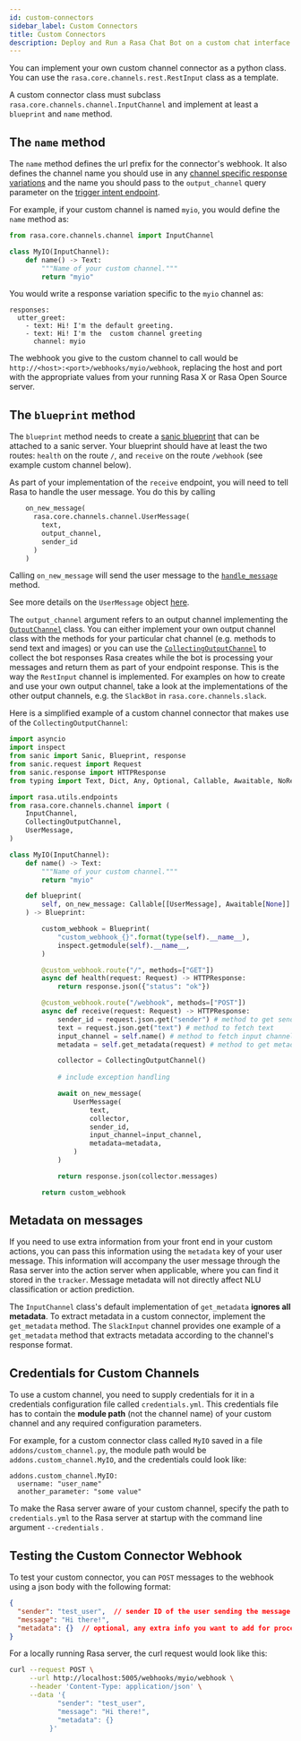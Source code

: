 ```yaml
---
id: custom-connectors
sidebar_label: Custom Connectors
title: Custom Connectors
description: Deploy and Run a Rasa Chat Bot on a custom chat interface
---
```



You can implement your own custom channel connector as a python class. You can
use the `rasa.core.channels.rest.RestInput` class as a template. 

A custom connector class must subclass `rasa.core.channels.channel.InputChannel`
and implement at least a `blueprint` and `name` method. 


## The `name` method

The `name` method defines the url prefix for the connector's webhook. It also defines the channel name you should use 
in any [channel specific response variations](../responses.mdx#channel-specific-response-variations) and the name you
should pass to the `output_channel` query parameter on the [trigger intent endpoint](https://www.rasa.com/docs/rasa/pages/http-api#operation/triggerConversationIntent).

For example, if your custom channel is named `myio`, you would define the `name` method as:

```python title=custom_channel.py
from rasa.core.channels.channel import InputChannel

class MyIO(InputChannel):
    def name() -> Text:
        """Name of your custom channel."""
        return "myio"
```

You would write a response variation specific to the `myio` channel  as:

```yaml-rasa title="domain.yml"
responses:
  utter_greet:
    - text: Hi! I'm the default greeting.
    - text: Hi! I'm the  custom channel greeting
      channel: myio
```

The webhook you give to the custom channel to call would be
`http://<host>:<port>/webhooks/myio/webhook`, replacing 
the host and port with the appropriate values from your running Rasa X or Rasa Open Source server.


## The `blueprint` method

The `blueprint` method
needs to create a [sanic blueprint](https://sanic.readthedocs.io/en/v20.3.0/sanic/blueprints.html#blueprints)
that can be attached to a sanic server. 
Your blueprint should have at least the two routes: `health` on the route `/`,
and `receive` on the route `/webhook` (see example custom channel below).

As part of your implementation of the `receive` endpoint, you will need to tell
Rasa to handle the user message. You do this by calling 

```python
    on_new_message(
      rasa.core.channels.channel.UserMessage(
        text,
        output_channel,
        sender_id
      )
    )
```

Calling `on_new_message` will send the user message to the [`handle_message`](https://github.com/RasaHQ/rasa/blob/c922253fe890bb4903329d4ade764e0711d384ec/rasa/core/agent.py#L511_) method.

See more details on the `UserMessage` object [here](https://www.rasa.com/docs/rasa/reference/rasa/core/channels/channel#usermessage-objects).

The `output_channel` argument refers to an output channel implementing the 
[`OutputChannel`](https://www.rasa.com/docs/rasa/reference/rasa/core/channels/channel#outputchannel-objects) class. You can
either implement your own output channel class with the methods for your particular chat channel
(e.g. methods to send text and images) or you can use the
[`CollectingOutputChannel`](https://www.rasa.com/docs/rasa/reference/rasa/core/channels/channel#collectingoutputchannel-objects) 
to collect the bot responses Rasa creates while the bot is processing your messages and return
them as part of your endpoint response. This is the way the `RestInput`
channel is implemented. For examples on how to create and use your own output
channel, take a look at the implementations of the other
output channels, e.g. the `SlackBot` in `rasa.core.channels.slack`.

Here is a simplified example of a custom channel connector that makes use of the `CollectingOutputChannel`:

```python title="custom_channel.py"
import asyncio
import inspect
from sanic import Sanic, Blueprint, response
from sanic.request import Request
from sanic.response import HTTPResponse
from typing import Text, Dict, Any, Optional, Callable, Awaitable, NoReturn

import rasa.utils.endpoints
from rasa.core.channels.channel import (
    InputChannel,
    CollectingOutputChannel,
    UserMessage,
)

class MyIO(InputChannel):
    def name() -> Text:
        """Name of your custom channel."""
        return "myio"

    def blueprint(
        self, on_new_message: Callable[[UserMessage], Awaitable[None]]
    ) -> Blueprint:

        custom_webhook = Blueprint(
            "custom_webhook_{}".format(type(self).__name__),
            inspect.getmodule(self).__name__,
        )

        @custom_webhook.route("/", methods=["GET"])
        async def health(request: Request) -> HTTPResponse:
            return response.json({"status": "ok"})

        @custom_webhook.route("/webhook", methods=["POST"])
        async def receive(request: Request) -> HTTPResponse:
            sender_id = request.json.get("sender") # method to get sender_id 
            text = request.json.get("text") # method to fetch text
            input_channel = self.name() # method to fetch input channel
            metadata = self.get_metadata(request) # method to get metadata

            collector = CollectingOutputChannel()
            
            # include exception handling

            await on_new_message(
                UserMessage(
                    text,
                    collector,
                    sender_id,
                    input_channel=input_channel,
                    metadata=metadata,
                )
            )

            return response.json(collector.messages)

        return custom_webhook
```

## Metadata on messages

If you need to use extra information from your front end in your custom
actions, you can pass this information using the `metadata` key of your user
message. This information will accompany the user message through the Rasa
server into the action server when applicable, where you can find it stored in
the `tracker`. Message metadata will not directly affect NLU classification
or action prediction. 

The `InputChannel` class's default implementation of `get_metadata` **ignores all metadata**.
To extract metadata in a custom connector, implement the `get_metadata` method.
The `SlackInput` channel provides one example of a `get_metadata` method that extracts metadata according to the channel's response format.

## Credentials for Custom Channels

To use a custom channel, you need to supply credentials for it in a credentials configuration file
called `credentials.yml`. 
This credentials file has to contain the **module path** (not the channel name) of your custom channel and
any required configuration parameters. 

For example, for a custom connector class called `MyIO` saved in a file `addons/custom_channel.py`, 
the module path would be `addons.custom_channel.MyIO`, and the credentials could look like:

```yaml-rasa title="credentials.yml"
addons.custom_channel.MyIO:
  username: "user_name"
  another_parameter: "some value"
```

To make the Rasa
server aware of your custom channel, specify the path to `credentials.yml` to the Rasa server at startup with the command line argument `--credentials` .


## Testing the Custom Connector Webhook

To test your custom connector, you can `POST` messages to the webhook using a json body with the following format:

```json
{
  "sender": "test_user",  // sender ID of the user sending the message
  "message": "Hi there!",
  "metadata": {}  // optional, any extra info you want to add for processing in NLU or custom actions
}
```

For a locally running Rasa server, the curl request would look like this:

```bash
curl --request POST \
     --url http://localhost:5005/webhooks/myio/webhook \
     --header 'Content-Type: application/json' \
     --data '{
            "sender": "test_user",
            "message": "Hi there!",
            "metadata": {}
          }'
```



